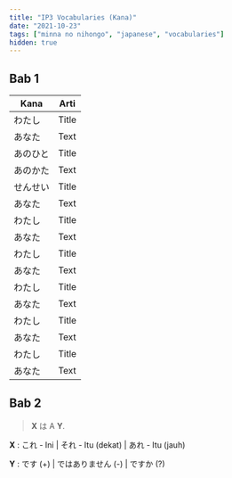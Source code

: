 ```yaml
---
title: "IP3 Vocabularies (Kana)"
date: "2021-10-23"
tags: ["minna no nihongo", "japanese", "vocabularies"]
hidden: true
---
```


## Bab 1

| Kana   | Arti  |
| ------ | ----- |
| わたし | Title |
| あなた | Text  |
| あのひと | Title |
| あのかた | Text  |
| せんせい | Title |
| あなた | Text  |
| わたし | Title |
| あなた | Text  |
| わたし | Title |
| あなた | Text  |
| わたし | Title |
| あなた | Text  |
| わたし | Title |
| あなた | Text  |
| わたし | Title |
| あなた | Text  |

## Bab 2

> **X** は A **Y**.

**X** : これ - Ini | それ - Itu (dekat) | あれ - Itu (jauh)

**Y** : です (+) | ではありません (-) | ですか (?)
